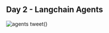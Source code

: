 ## Day 2 - Langchain Agents

![agents tweet](https://twitter.com/EdenEmarco177/status/1665797448663457792?s=20)()